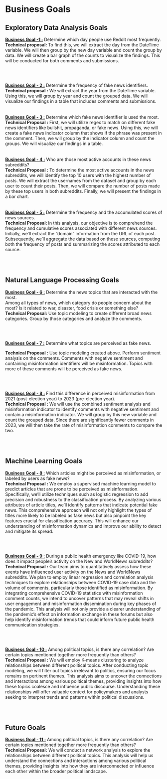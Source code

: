 # Business Goals 
## Exploratory Data Analysis Goals 
<div class = "goals_format"> 
<b> <a href = "eda.qmd#EDA1_DailyEngagement" class = "eda_goal_link"> Business Goal -1 :</a></b> Determine which day people use Reddit most frequently.<br> 
<div class = "tech_format">
<b> Technical proposal: </b> To find this, we will extract the day from the DateTime variable. We will then group by the new day variable and count the group by data. We will create a bar graph of the counts to visualize the findings. This will be conducted for both comments and submissions.</div> </div>
<br> 
<br>

<div class = "goals_format">
<b> <a href = "eda.qmd#EDA2_DifferencePosts" class = "eda_goal_link">Business Goal - 2 :</a></b> Determine the frequency of fake news identifiers.<br>
<div class = "tech_format">
<b>Technical proposal :</b> We will extract the year from the DateTime variable. Using this, we will group by year and count the grouped data. We will visualize our findings in a table that includes comments and submissions. </div> </div> 
<br>
<br>
<div class = "goals_format">
<b> <a href = "eda.qmd#EDA3_FakeNews" class = "eda_goal_link">Business Goal - 3 :</a></b> Determine which fake news identifier is used the most.
<br> 
<div class = "tech_format">
<b>Technical Proposal :</b> First, we will utilize regex to match on different fake news identifiers like bullshit, propaganda, or fake news. Using this, we will create a fake news indicator column that shows if the phrase was present in the comment. Then, we will group by the indicator column and count the groups. We will visualize our findings in a table.</div> </div>
<br> 
<br>
<div class = "goals_format">
<b><a href = "eda.qmd#EDA4: Active Users" class = "eda_goal_link">Business Goal - 4 :</a></b> Who are those most active accounts in these news subreddits?
<br>
<div class = "tech_format">
<b>Technical Proposal :</b> To determine the most active accounts in the news subreddits, we will identify the top 10 users with the highest number of posts. We will extract the usernames from the dataset and group by each user to count their posts. Then, we will compare the number of posts made by these top users in both subreddits. Finally, we will present the findings in a bar chart.</div></div> 
<br>
<br>
<div class = "goals_format">
<b><a href = "eda.qmd#EDA5: News Sources" class = "eda_goal_link">Business Goal - 5 :</a></b> Determine the frequency and the accumulated scores of news sources.
<br>
<div class = "tech_format">
<b>Technical Proposal: </b> In this analysis, our objective is to comprehend the frequency and cumulative scores associated with different news sources. Initially, we'll extract the "domain" information from the URL of each post. Subsequently, we'll aggregate the data based on these sources, computing both the frequency of posts and summarizing the scores attributed to each source. </div></div> 
<br>
<br>

## Natural Language Processing Goals 
<div class = "nlp_goals_format">
<b><a href = "" class = "nlp_goal_link">Business Goal - 6 :</a></b> Determine the news topics that are interacted with the most.
<br><!--<b><a href = "nlp.qmd#topic_modeling" class = "nlp_goal_link">Business Goal - 6 :</a></b> -->
Among all types of news, which category do people concern about the most? Is it related to war, disaster,  food crisis or something else?
<br>
<div class = "nlp_tech_format">
<b>Technical Proposal:</b> Use topic modeling to create different broad news categories. Group by those categories and analyze the comments.</div></div>
<br>
<br>

<div class = "nlp_goals_format">
<b><a href = "" class = "nlp_goal_link">Business Goal - 7 :</a></b> 
<!--<b><a href = "nlp.qmd#ner" class = "nlp_goal_link">Business Goal - 7 :</a></b>  -->
Determine what topics are perceived as fake news.
<br>
<div class = "nlp_tech_format">
<b>Technical Proposal :</b> Use topic modeling created above. Perform sentiment analysis on the comments. Comments with negative sentiment and containing misinformation identifiers will be misinformation. Topics with more of these comments will be perceived as fake news. 
</div></div>
<br>
<br>


<div class = "nlp_goals_format">
<b><a href = "" class = "nlp_goal_link">Business Goal - 8 :</a></b>
<!--<b><a href = "nlp.qmd#sentiment" class = "nlp_goal_link">Business Goal - 8 :</a></b> -->
Find this difference in perceived misinformation from 2021 (post-election year) to 2023 (pre-election year).
<br>
<div class = "nlp_tech_format">
<b>Technical Proposal :</b> We will use the combined sentiment analysis and misinformation indicator to identify comments with negative sentiment and contain a misinformation indicator. We will group by this new variable and count the grouped data. Since there are significantly fewer comments in 2023, we will then take the rate of misinformation comments to compare the two.</div></div> 
<br>
<br> 

## Machine Learning Goals 

<div class = "ml_goals_format">
<b><a href = "" class = "ml_goal_link">Business Goal - 8 :</a></b>
<!--<b><a href = "ml.qmd#super_sentiment" class = "ml_goal_link">Business Goal - 9 :</a></b> -->
Which articles might be perceived as misinformation, or labeled by users as fake news?
<br>
<div class = "ml_tech_format">
<b>Technical Proposal :</b> We employ a supervised machine learning model to predict articles that are prone to be perceived as misinformation. Specifically, we'll utilize techniques such as logistic regression to add precision and robustness to the classification process. By analyzing various attributes of article titles, we'll identify patterns that indicate potential fake news. This comprehensive approach will not only highlight the types of titles more likely to be labeled as fake news but also pinpoint the key features crucial for classification accuracy. This will enhance our understanding of misinformation dynamics and improve our ability to detect and mitigate its spread. </div> </div> 
<br>
<br>

<div class = "ml_goals_format">
<b><a href = "" class = "ml_goal_link">Business Goal - 9 :</a></b>
<!--<b><a href = "ml.qmd#super_sentiment" class = "ml_goal_link">Business Goal - 9 :</a></b> -->
During a public health emergency like COVID-19, how does it impact people's activity on the New and WorldNews subreddits?
<br>
<div class = "ml_tech_format">
<b>Technical Proposal :</b> Our team aims to quantitatively assess how these events have influenced user activity on the News and WorldNews subreddits. We plan to employ linear regression and correlation analysis techniques to explore relationships between COVID-19 case data and the volume of comments, particularly those identified as misinformation. By integrating comprehensive COVID-19 statistics with misinformation comment counts, we intend to uncover patterns that may reveal shifts in user engagement and misinformation dissemination during key phases of the pandemic. This analysis will not only provide a clearer understanding of the pandemic's effect on information exchange in these forums but also help identify misinformation trends that could inform future public health communication strategies. </div> </div> 
<br>
<br>

<div class = "ml_goals_format">
<b><a href = "ml.qmd#controversiality" class = "ml_goal_link">Business Goal - 10 :</a></b> 
<!--<b><a href = "ml.qmd#controversiality" class = "ml_goal_link">Business Goal - 10 :</a></b> -->
Among political topics, is there any correlation? Are certain topics mentioned together more frequently than others?<br>
<div class = "ml_tech_format">
<b>Technical Proposal :</b> We will employ K-means clustering to analyze relationships between different political topics. After conducting topic modeling, we will filter out topics irrelevant to politics, ensuring our focus remains on pertinent themes. This analysis aims to uncover the connections and interactions among various political themes, providing insights into how these topics coalesce and influence public discourse. Understanding these relationships will offer valuable context for policymakers and analysts seeking to interpret trends and patterns within political discussions.</div></div>
<br>
<br> 


## Future Goals
<div class = "future_goals_format">
<b><a href = "ml.qmd#future_analysis" class = "future_goal_link">Business Goal - 11 :</a></b> Among political topics, is there any correlation? Are certain topics mentioned together more frequently than others?
<div class = "future_tech_format">
<b>Technical Proposal:</b> We will conduct a network analysis to explore the relationships between different political topics. This analysis will help us understand the connections and interactions among various political themes, providing insights into how they are interconnected or influence each other within the broader political landscape. </div></div> 


